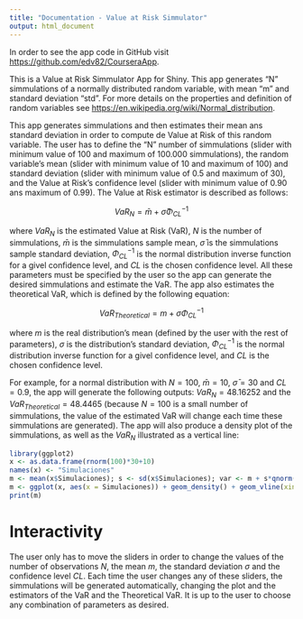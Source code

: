 ```yaml
---
title: "Documentation - Value at Risk Simmulator"
output: html_document
---
```

In order to see the app code in GitHub visit <https://github.com/edv82/CourseraApp>.

This is a Value at Risk Simmulator App for Shiny. This app generates "N" simmulations of a normally distributed random variable, with mean "m" and standard deviation "std". For more details on the properties and definition of random variables see <https://en.wikipedia.org/wiki/Normal_distribution>.

This app generates simmulations and then estimates their mean ans standard deviation in order to compute de Value at Risk of this random variable. The user has to define the "N" number of simmulations (slider with minimum value of 100 and maximum of 100.000 simmulations), the random variable's mean (slider with minimum value of 10 and maximum of 100) and standard deviation (slider with minimum value of 0.5 and maximum of 30), and the Value at Risk's confidence level (slider with minimum value of 0.90 ans maximum of 0.99). The Value at Risk estimator is described as follows:

$$VaR{_N}={\bar{m}}+{\bar{\sigma}} \Phi_{CL}^{-1}$$

where $VaR{_N}$ is the estimated Value at Risk (VaR), $N$ is the number of simmulations, ${\bar{m}}$ is the simmulations sample mean, ${\bar{\sigma}}$ is the simmulations sample standard deviation, $\Phi_{CL}^{-1}$ is the normal distribution inverse function for a givel confidence level, and $CL$ is the chosen confidence level. All these parameters must be specified by the user so the app can generate the desired simmulations and estimate the VaR. The app also estimates the theoretical VaR, which is defined by the following equation:

$$VaR_{Theoretical}=m+\sigma\Phi_{CL}^{-1}$$

where $m$ is the real distribution's mean (defined by the user with the rest of parameters), $\sigma$ is the distribution's standard deviation, $\Phi_{CL}^{-1}$ is the normal distribution inverse function for a givel confidence level, and $CL$ is the chosen confidence level. 

For example, for a normal distribution with $N = 100$, ${\bar{m}} = 10$, ${\bar{\sigma}} = 30$ and $CL = 0.9$, the app will generate the following outputs: $VaR{_N} = 48.16252$ and the $VaR_{Theoretical} = 48.4465$ (because $N = 100$ is a small number of simmulations, the value of the estimated VaR will change each time these simmulations are generated). The app will also produce a density plot of the simmulations, as well as the $VaR{_N}$ illustrated as a vertical line:

```r
library(ggplot2)
x <- as.data.frame(rnorm(100)*30+10)
names(x) <- "Simulaciones"
m <- mean(x$Simulaciones); s <- sd(x$Simulaciones); var <- m + s*qnorm(0.9)
m <- ggplot(x, aes(x = Simulaciones)) + geom_density() + geom_vline(xintercept = var) + ggtitle("Density Plot and VaR")
print(m)
```

Interactivity
===============
The user only has to move the sliders in order to change the values of the number of observations $N$, the mean $m$, the standard deviation $\sigma$ and the confidence level $CL$. Each time the user changes any of these sliders, the simmulations will be generated automatically, changing the plot and the estimators of the VaR and the Theoretical VaR. It is up to the user to choose any combination of parameters as desired.